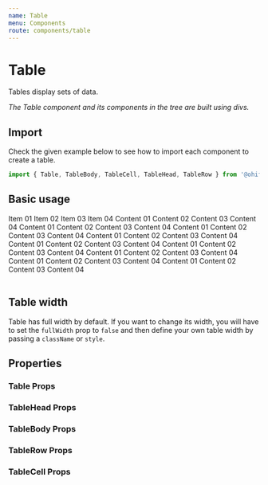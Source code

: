 ```yaml
---
name: Table
menu: Components
route: components/table
---
```



# Table

Tables display sets of data.

_The Table component and its components in the tree are built using divs._

## Import

Check the given example below to see how to import each component to create a
table.

```javascript
import { Table, TableBody, TableCell, TableHead, TableRow } from '@ohif/ui';
```

## Basic usage

<Playground>
  <div className="p-4">
    <Table>
      <TableHead>
        <TableRow>
          <TableCell>Item 01</TableCell>
          <TableCell>Item 02</TableCell>
          <TableCell>Item 03</TableCell>
          <TableCell>Item 04</TableCell>
        </TableRow>
      </TableHead>
      <TableBody>
        <TableRow>
          <TableCell>Content 01</TableCell>
          <TableCell>Content 02</TableCell>
          <TableCell>Content 03</TableCell>
          <TableCell>Content 04</TableCell>
        </TableRow>
        <TableRow>
          <TableCell>Content 01</TableCell>
          <TableCell>Content 02</TableCell>
          <TableCell>Content 03</TableCell>
          <TableCell>Content 04</TableCell>
        </TableRow>
        <TableRow>
          <TableCell>Content 01</TableCell>
          <TableCell>Content 02</TableCell>
          <TableCell>Content 03</TableCell>
          <TableCell>Content 04</TableCell>
        </TableRow>
        <TableRow>
          <TableCell>Content 01</TableCell>
          <TableCell>Content 02</TableCell>
          <TableCell>Content 03</TableCell>
          <TableCell>Content 04</TableCell>
        </TableRow>
        <TableRow>
          <TableCell>Content 01</TableCell>
          <TableCell>Content 02</TableCell>
          <TableCell>Content 03</TableCell>
          <TableCell>Content 04</TableCell>
        </TableRow>
        <TableRow>
          <TableCell>Content 01</TableCell>
          <TableCell>Content 02</TableCell>
          <TableCell>Content 03</TableCell>
          <TableCell>Content 04</TableCell>
        </TableRow>
        <TableRow>
          <TableCell>Content 01</TableCell>
          <TableCell>Content 02</TableCell>
          <TableCell>Content 03</TableCell>
          <TableCell>Content 04</TableCell>
        </TableRow>
        <TableRow>
          <TableCell>Content 01</TableCell>
          <TableCell>Content 02</TableCell>
          <TableCell>Content 03</TableCell>
          <TableCell>Content 04</TableCell>
        </TableRow>
        <TableRow>
          <TableCell>Content 01</TableCell>
          <TableCell>Content 02</TableCell>
          <TableCell>Content 03</TableCell>
          <TableCell>Content 04</TableCell>
        </TableRow>
      </TableBody>
    </Table>
  </div>
</Playground>

## Table width

Table has full width by default. If you want to change its width, you will have
to set the `fullWidth` prop to `false` and then define your own table width by
passing a `className` or `style`.

## Properties

### Table Props

<Props of={Table} />

### TableHead Props

<Props of={TableHead} />

### TableBody Props

<Props of={TableBody} />

### TableRow Props

<Props of={TableRow} />

### TableCell Props

<Props of={TableCell} />
